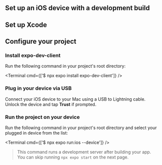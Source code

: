 


## Set up an iOS device with a development build

<BuildEnvironmentSwitch />

## Set up Xcode

<XcodeInstructions />

## Configure your project

<Step label="1">

### Install expo-dev-client

Run the following command in your project's root directory:

<Terminal cmd={['$ npx expo install expo-dev-client']} />

</Step>

<Step label="2">

### Plug in your device via USB

Connect your iOS device to your Mac using a USB to Lightning cable. Unlock the device and tap **Trust** if prompted.

</Step>

<Step label="3">

### Run the project on your device

Run the following command in your project's root directory and select your plugged in device from the list:

<Terminal cmd={['$ npx expo run:ios --device']} />

> This command runs a development server after building your app. You can skip running `npx expo start` on the next page.

</Step>

